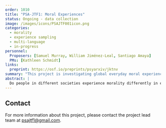 ```yaml
---
order: 1010
title: "PSA-JTF1: Moral Experiences"
status: Ongoing - data collection
image: /images/icons/PSAJTF001icon.png
categories:
  - morality
  - experience sampling
  - multi-language
  - in-progress
personnel:
  Proposers: [Samuel Murray, William Jiménez-Leal, Santiago Amaya]
  PMs: [Kathleen Schmidt]
links:
  preprint: https://osf.io/preprints/psyarxiv/jktnv
summary: "This project is investigating global everyday moral experiences."
abstract: |
  Do people in different societies experience morality differently in everyday life? Using experience sampling methods, we investigate everyday moral experiences in a sample from 20 countries across 6 continents, thereby replicating and extending a large-scale study originally conducted in the United States and Canada. We aim to replicate key findings about the kinds of moral experiences people have, the relationship between such experiences and religious or political affiliation, how such experiences affect momentary feelings, and how such experiences influence moral behavior. An international sample enables us to assess the generalizability of these findings across different socio-cultural contexts.
---
```


## Contact


For more information about this project, please contact the project lead team at [psajtf1@gmail.com](mailto:psajtf1@gmail.com).
